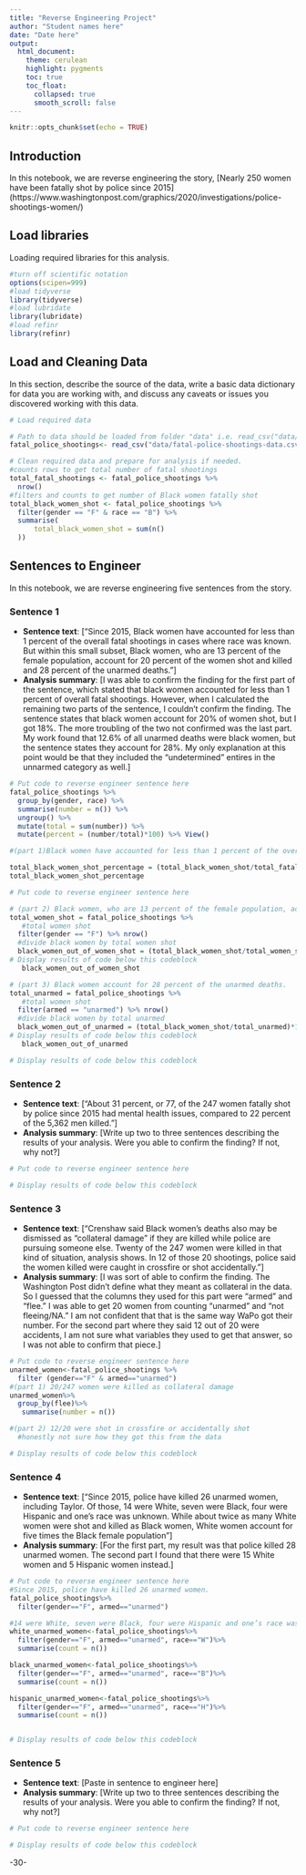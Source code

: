 ```yaml
---
title: "Reverse Engineering Project"
author: "Student names here"
date: "Date here"
output:
  html_document:
    theme: cerulean
    highlight: pygments
    toc: true
    toc_float:
      collapsed: true
      smooth_scroll: false
---
```


```r
knitr::opts_chunk$set(echo = TRUE)
```

## Introduction 

In this notebook, we are reverse engineering the story, [Nearly 250 women have been fatally shot by police since 2015] (https://www.washingtonpost.com/graphics/2020/investigations/police-shootings-women/)


## Load libraries

Loading required libraries for this analysis.

```r
#turn off scientific notation
options(scipen=999)
#load tidyverse
library(tidyverse)
#load lubridate 
library(lubridate)
#load refinr
library(refinr)

```


## Load and Cleaning Data

In this section, describe the source of the data, write a basic data dictionary for data you are working with, and discuss any caveats or issues you discovered working with this data. 

```r
# Load required data

# Path to data should be loaded from folder "data" i.e. read_csv("data/name_of_data.csv")
fatal_police_shootings<- read_csv("data/fatal-police-shootings-data.csv")

# Clean required data and prepare for analysis if needed. 
#counts rows to get total number of fatal shootings
total_fatal_shootings <- fatal_police_shootings %>% 
  nrow()
#filters and counts to get number of Black women fatally shot
total_black_women_shot <- fatal_police_shootings %>% 
  filter(gender == "F" & race == "B") %>% 
  summarise(
      total_black_women_shot = sum(n()
  ))


```

## Sentences to Engineer
In this notebook, we are reverse engineering five sentences from the story.

### Sentence 1

* **Sentence text**: [“Since 2015, Black women have accounted for less than 1 percent of the overall fatal shootings in cases where race was known. But within this small subset, Black women, who are 13 percent of the female population, account for 20 percent of the women shot and killed and 28 percent of the unarmed deaths.”]
* **Analysis summary**: [I was able to confirm the finding for the first part of the sentence, which stated that black women accounted for less than 1 percent of overall fatal shootings. However, when I calculated the remaining two parts of the sentence, I couldn't confirm the finding. The sentence states that black women account for 20% of women shot, but I got 18%. The more troubling of the two not confirmed was the last part. My work found that 12.6% of all unarmed deaths were black women, but the sentence states they account for 28%. My only explanation at this point would be that they included the "undetermined" entires in the unnarmed category as well.]

```r
# Put code to reverse engineer sentence here
fatal_police_shootings %>% 
  group_by(gender, race) %>% 
  summarise(number = n()) %>% 
  ungroup() %>% 
  mutate(total = sum(number)) %>% 
  mutate(percent = (number/total)*100) %>% View()

#(part 1)Black women have accounted for less than 1 percent of the overall fatal shootings

total_black_women_shot_percentage = (total_black_women_shot/total_fatal_shootings)*100
total_black_women_shot_percentage
```


```r
# Put code to reverse engineer sentence here

# (part 2) Black women, who are 13 percent of the female population, account for 20 percent of the women shot
total_women_shot = fatal_police_shootings %>% 
   #total women shot
  filter(gender == "F") %>% nrow()
  #divide black women by total women shot
  black_women_out_of_women_shot = (total_black_women_shot/total_women_shot)*100
# Display results of code below this codeblock
   black_women_out_of_women_shot
```

```r

# (part 3) Black women account for 28 percent of the unarmed deaths.
total_unarmed = fatal_police_shootings %>% 
   #total women shot
  filter(armed == "unarmed") %>% nrow()
  #divide black women by total unarmed
  black_women_out_of_unarmed = (total_black_women_shot/total_unarmed)*100
# Display results of code below this codeblock
   black_women_out_of_unarmed 

# Display results of code below this codeblock

```

### Sentence 2

* **Sentence text**: [“About 31 percent, or 77, of the 247 women fatally shot by police since 2015 had mental health issues, compared to 22 percent of the 5,362 men killed.”]
* **Analysis summary**: [Write up two to three sentences describing the results of your analysis.  Were you able to confirm the finding? If not, why not?]

```r
# Put code to reverse engineer sentence here

# Display results of code below this codeblock

```

### Sentence 3  

* **Sentence text**: [“Crenshaw said Black women’s deaths also may be dismissed as “collateral damage” if they are killed while police are pursuing someone else. Twenty of the 247 women were killed in that kind of situation, analysis shows. In 12 of those 20 shootings, police said the women killed were caught in crossfire or shot accidentally.”]
* **Analysis summary**: [I was sort of able to confirm the finding. The Washington Post didn't define what they meant as collateral in the data. So I guessed that the columns they used for this part were “armed” and “flee.” I was able to get 20 women from counting “unarmed” and “not fleeing/NA.” I am not confident that that is the same way WaPo got their number.
For the second part where they said 12 out of 20 were accidents, I am not sure what variables they used to get that answer, so I was not able to confirm that piece.]

```r
# Put code to reverse engineer sentence here
unarmed_women<-fatal_police_shootings %>% 
  filter (gender=="F" & armed=="unarmed")
#(part 1) 20/247 women were killed as collateral damage
unarmed_women%>%
  group_by(flee)%>%
   summarise(number = n()) 

#(part 2) 12/20 were shot in crossfire or accidentally shot
  #honestly not sure how they got this from the data

# Display results of code below this codeblock

```

### Sentence 4

* **Sentence text**: ["Since 2015, police have killed 26 unarmed women, including Taylor. Of those, 14 were White, seven were Black, four were Hispanic and one’s race was unknown. While about twice as many White women were shot and killed as Black women, White women account for five times the Black female population"]
* **Analysis summary**: [For the first part, my result was that police killed 28 unarmed women. The second part I found that there were 15 White women and 5 Hispanic women instead.]

```r
# Put code to reverse engineer sentence here
#Since 2015, police have killed 26 unarmed women.
fatal_police_shootings%>%
  filter(gender=="F", armed=="unarmed")

#14 were White, seven were Black, four were Hispanic and one’s race was unknown
white_unarmed_women<-fatal_police_shootings%>%
  filter(gender=="F", armed=="unarmed", race=="W")%>%
  summarise(count = n())

black_unarmed_women<-fatal_police_shootings%>%
  filter(gender=="F", armed=="unarmed", race=="B")%>%
  summarise(count = n())

hispanic_unarmed_women<-fatal_police_shootings%>%
  filter(gender=="F", armed=="unarmed", race=="H")%>%
  summarise(count = n())


# Display results of code below this codeblock

```

### Sentence 5

* **Sentence text**: [Paste in sentence to engineer here]
* **Analysis summary**: [Write up two to three sentences describing the results of your analysis.  Were you able to confirm the finding? If not, why not?]

```r
# Put code to reverse engineer sentence here

# Display results of code below this codeblock

```

-30-